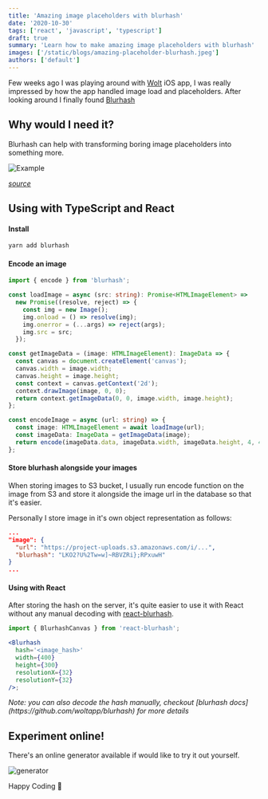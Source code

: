 ```yaml
---
title: 'Amazing image placeholders with blurhash'
date: '2020-10-30'
tags: ['react', 'javascript', 'typescript']
draft: true
summary: 'Learn how to make amazing image placeholders with blurhash'
images: ['/static/blogs/amazing-placeholder-blurhash.jpeg']
authors: ['default']
---
```


Few weeks ago I was playing around with [Wolt](https://wolt.com/en) iOS app, I was really impressed by how the app handled image load and placeholders. After looking around I finally found [Blurhash](https://blurha.sh)

## Why would I need it?

Blurhash can help with transforming boring image placeholders into something more.

![Example](https://dev-to-uploads.s3.amazonaws.com/i/oxy902cd021lo5tdv32i.png)

<i>[source](https://blurha.sh/)</i>

## Using with TypeScript and React

#### Install

```bash
yarn add blurhash
```

#### Encode an image

```ts
import { encode } from 'blurhash';

const loadImage = async (src: string): Promise<HTMLImageElement> =>
  new Promise((resolve, reject) => {
    const img = new Image();
    img.onload = () => resolve(img);
    img.onerror = (...args) => reject(args);
    img.src = src;
  });

const getImageData = (image: HTMLImageElement): ImageData => {
  const canvas = document.createElement('canvas');
  canvas.width = image.width;
  canvas.height = image.height;
  const context = canvas.getContext('2d');
  context.drawImage(image, 0, 0);
  return context.getImageData(0, 0, image.width, image.height);
};

const encodeImage = async (url: string) => {
  const image: HTMLImageElement = await loadImage(url);
  const imageData: ImageData = getImageData(image);
  return encode(imageData.data, imageData.width, imageData.height, 4, 4);
};
```

#### Store blurhash alongside your images

When storing images to S3 bucket, I usually run encode function on the image from S3 and store it alongside the image url in the database so that it's easier.

Personally I store image in it's own object representation as follows:

```json
...
"image": {
  "url": "https://project-uploads.s3.amazonaws.com/i/...",
  "blurhash": "LKO2?U%2Tw=w]~RBVZRi};RPxuwH"
}
...
```

#### Using with React

After storing the hash on the server, it's quite easier to use it with React without any manual decoding with [react-blurhash](https://github.com/woltapp/react-blurhash).

```jsx
import { BlurhashCanvas } from 'react-blurhash';

<Blurhash
  hash='<image_hash>'
  width={400}
  height={300}
  resolutionX={32}
  resolutionY={32}
/>;
```

<i>
  Note: you can also decode the hash manually, checkout [blurhash
  docs](https://github.com/woltapp/blurhash) for more details
</i>

## Experiment online!

There's an online generator available if would like to try it out yourself.

![generator](https://dev-to-uploads.s3.amazonaws.com/i/bww7xkxb2izzt56nu6vw.png)

Happy Coding 🎉
